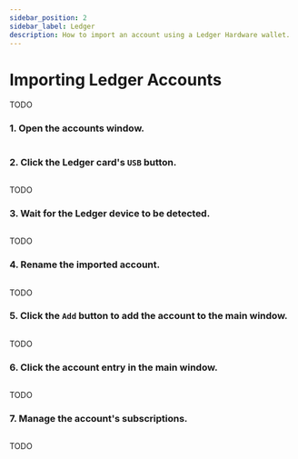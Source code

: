 ```yaml
---
sidebar_position: 2
sidebar_label: Ledger
description: How to import an account using a Ledger Hardware wallet.
---
```



# Importing Ledger Accounts

TODO

### 1. Open the accounts window.

<Img url="/img/getting-started/vault-guide/step-01.png" maxHeight="400px" />

### 2. Click the Ledger card's `USB` button.

<Img url="/img/getting-started/ledger-guide/step-02.png" maxHeight="390px" />

TODO

### 3. Wait for the Ledger device to be detected.

<Img url="/img/getting-started/ledger-guide/step-03.png" maxHeight="390px" />

TODO

### 4. Rename the imported account.

<Img url="/img/getting-started/ledger-guide/step-04.png" maxHeight="390px" />

TODO

### 5. Click the `Add` button to add the account to the main window.

<Img url="/img/getting-started/ledger-guide/step-05.png" maxHeight="390px" />

TODO

### 6. Click the account entry in the main window.

<Img url="/img/getting-started/ledger-guide/step-06.png" maxHeight="400px" />

TODO

### 7. Manage the account's subscriptions.

<Img url="/img/getting-started/ledger-guide/step-07.png" maxHeight="530px" />

TODO
